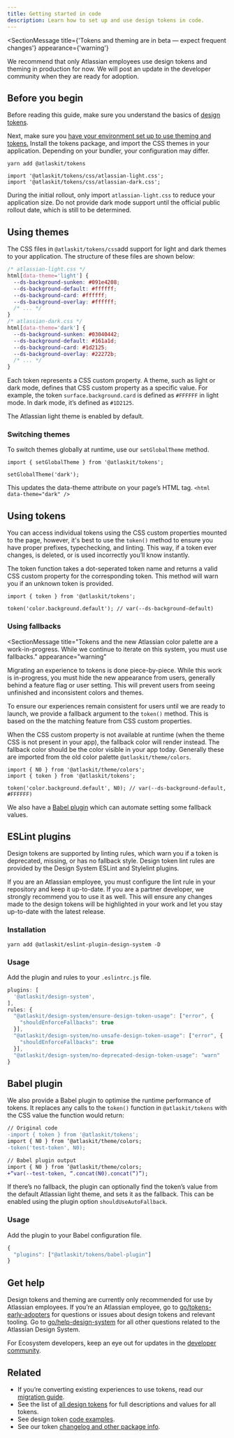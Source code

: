 ```yaml
---
title: Getting started in code
description: Learn how to set up and use design tokens in code.
---
```



<SectionMessage
  title={'Tokens and theming are in beta — expect frequent changes'}
  appearance={'warning'}
>
  <p>
    We recommend that only Atlassian employees use design tokens and theming in
    production for now. We will post an update in the developer community when
    they are ready for adoption.
  </p>
</SectionMessage>

## Before you begin

Before reading this guide, make sure you understand the basics of [design tokens](/components/tokens/).

Next, make sure you [have your environment set up to use theming and tokens.](https://atlaskit.atlassian.com/get-started) Install the tokens package, and import the CSS themes in your application. Depending on your bundler, your configuration may differ.

```shell
yarn add @atlaskit/tokens
```

```tsx
import '@atlaskit/tokens/css/atlassian-light.css';
import '@atlaskit/tokens/css/atlassian-dark.css';
```

During the initial rollout, only import `atlassian-light.css` to reduce your application size. Do not provide dark mode support until the official public rollout date, which is still to be determined.

## Using themes

The CSS files in `@atlaskit/tokens/css`add support for light and dark themes to your application. The structure of these files are shown below:

```css
/* atlassian-light.css */
html[data-theme='light'] {
  --ds-background-sunken: #091e4208;
  --ds-background-default: #ffffff;
  --ds-background-card: #ffffff;
  --ds-background-overlay: #ffffff;
  /* ... */
}
/* atlassian-dark.css */
html[data-theme='dark'] {
  --ds-background-sunken: #03040442;
  --ds-background-default: #161a1d;
  --ds-background-card: #1d2125;
  --ds-background-overlay: #22272b;
  /* ... */
}
```

Each token represents a CSS custom property. A theme, such as light or dark mode, defines that CSS custom property as a specific value. For example, the token `surface.background.card` is defined as `#FFFFFF` in light mode. In dark mode, it’s defined as `#1D2125`.

The Atlassian light theme is enabled by default.

### Switching themes

To switch themes globally at runtime, use our `setGlobalTheme` method.

```tsx
import { setGlobalTheme } from '@atlaskit/tokens';

setGlobalTheme('dark');
```

This updates the data-theme attribute on your page’s HTML tag. `<html data-theme="dark" />`

## Using tokens

You can access individual tokens using the CSS custom properties mounted to the page, however, it's best to use the `token()` method to ensure you have proper prefixes, typechecking, and linting. This way, if a token ever changes, is deleted, or is used incorrectly you’ll know instantly.

The token function takes a dot-seperated token name and returns a valid CSS custom property for the corresponding token. This method will warn you if an unknown token is provided.

```tsx
import { token } from '@atlaskit/tokens';

token('color.background.default'); // var(--ds-background-default)
```

### Using fallbacks

<SectionMessage
  title="Tokens and the new Atlassian color palette are a work-in-progress. While we continue to iterate on this system, you must use fallbacks."
  appearance="warning"
>
  <p>
    Migrating an experience to tokens is done piece-by-piece. While this work is
    in-progress, you must hide the new appearance from users, generally behind a
    feature flag or user setting. This will prevent users from seeing unfinished
    and inconsistent colors and themes.
  </p>
</SectionMessage>

To ensure our experiences remain consistent for users until we are ready to launch, we provide a fallback argument to the `token()` method. This is based on the the matching feature from CSS custom properties.

When the CSS custom property is not available at runtime (when the theme CSS is not present in your app), the fallback color will render instead. The fallback color should be the color visible in your app today. Generally these are imported from the old color palette `@atlaskit/theme/colors`.

```tsx
import { N0 } from '@atlaskit/theme/colors';
import { token } from '@atlaskit/tokens';

token('color.background.default', N0); // var(--ds-background-default, #FFFFFF)
```

We also have a [Babel plugin](#babel-plugin) which can automate setting some fallback values.

## ESLint plugins

Design tokens are supported by linting rules, which warn you if a token is deprecated, missing, or has no fallback style. Design token lint rules are provided by the Design System ESLint and Stylelint plugins.

If you are an Atlassian employee, you must configure the lint rule in your repository and keep it up-to-date. If you are a partner developer, we strongly recommend you to use it as well. This will ensure any changes made to the design tokens will be highlighted in your work and let you stay up-to-date with the latest release.

### Installation

```shell
yarn add @atlaskit/eslint-plugin-design-system -D
```

### Usage

Add the plugin and rules to your `.eslintrc.js` file.

```js
plugins: [
  '@atlaskit/design-system',
],
rules: {
  "@atlaskit/design-system/ensure-design-token-usage": ["error", {
    "shouldEnforceFallbacks": true
  }],
  "@atlaskit/design-system/no-unsafe-design-token-usage": ["error", {
    "shouldEnforceFallbacks": true
  }],
  "@atlaskit/design-system/no-deprecated-design-token-usage": "warn"
}
```

## Babel plugin

We also provide a Babel plugin to optimise the runtime performance of tokens. It replaces any calls to the `token()` function in `@atlaskit/tokens` with the CSS value the function would return:

```diff
// Original code
-import { token } from '@atlaskit/tokens';
import { N0 } from ‘@atlaskit/theme/colors;
-token('test-token', N0);

// Babel plugin output
import { N0 } from ‘@atlaskit/theme/colors;
+“var(--test-token, “.concat(N0).concat(“)”);
```

If there’s no fallback, the plugin can optionally find the token’s value from the default Atlassian light theme, and sets it as the fallback. This can be enabled using the plugin option `shouldUseAutoFallback`.

### Usage

Add the plugin to your Babel configuration file.

```js
{
  "plugins": ["@atlaskit/tokens/babel-plugin"]
}
```

## Get help

Design tokens and theming are currently only recommended for use by Atlassian employees. If you’re an Atlassian employee, go to [go/tokens-early-adopters](https://atlassian.slack.com/archives/C0256AVSPHN) for questions or issues about design tokens and relevant tooling. Go to [go/help-design-system](https://atlassian.slack.com/archives/CFJ9DU39U) for all other questions related to the Atlassian Design System.

For Ecosystem developers, keep an eye out for updates in the [developer community](https://community.developer.atlassian.com/c/atlassian-ecosystem-design/21).

## Related

- If you’re converting existing experiences to use tokens, read our [migration guide](/components/tokens/migration-guide).
- See the list of [all design tokens](/components/tokens/all-tokens) for full descriptions and values for all tokens.
- See design token [code examples](/components/tokens/examples).
- See our token [changelog and other package info](/components/tokens/code).

